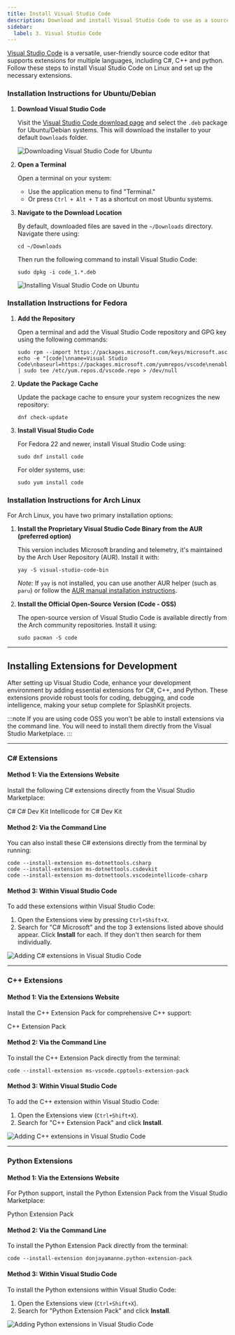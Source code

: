 ---
title: Install Visual Studio Code
description: Download and install Visual Studio Code to use as a source code editor, and install the necessary extensions for C# and C++.
sidebar:
  label: 3. Visual Studio Code
---


[Visual Studio Code](https://code.visualstudio.com/) is a versatile, user-friendly source code editor that supports extensions for multiple languages, including C#, C++ and python. Follow these steps to install Visual Studio Code on Linux and set up the necessary extensions.

### Installation Instructions for Ubuntu/Debian

<Steps>

1. **Download Visual Studio Code**

   Visit the [Visual Studio Code download page](https://code.visualstudio.com/) and select the `.deb` package for Ubuntu/Debian systems. This will download the installer to your default `Downloads` folder.

   ![Downloading Visual Studio Code for Ubuntu](/gifs/linux/download-vsc.gif)

2. **Open a Terminal**

   Open a terminal on your system:

   - Use the application menu to find "Terminal."
   - Or press `Ctrl + Alt + T` as a shortcut on most Ubuntu systems.

3. **Navigate to the Download Location**

   By default, downloaded files are saved in the `~/Downloads` directory. Navigate there using:

   ```shell
   cd ~/Downloads
   ```

   Then run the following command to install Visual Studio Code:

   ```shell
   sudo dpkg -i code_1.*.deb
   ```

   ![Installing Visual Studio Code on Ubuntu](/gifs/linux/install-vsc.gif)

</Steps>

### Installation Instructions for Fedora

<Steps>

1. **Add the Repository**

   Open a terminal and add the Visual Studio Code repository and GPG key using the following commands:

   ```shell
   sudo rpm --import https://packages.microsoft.com/keys/microsoft.asc
   echo -e "[code]\nname=Visual Studio Code\nbaseurl=https://packages.microsoft.com/yumrepos/vscode\nenabled=1\ngpgcheck=1\ngpgkey=https://packages.microsoft.com/keys/microsoft.asc" | sudo tee /etc/yum.repos.d/vscode.repo > /dev/null
   ```

2. **Update the Package Cache**

   Update the package cache to ensure your system recognizes the new repository:

   ```shell
   dnf check-update
   ```

3. **Install Visual Studio Code**

   For Fedora 22 and newer, install Visual Studio Code using:

   ```shell
   sudo dnf install code
   ```

   For older systems, use:

   ```shell
   sudo yum install code
   ```

</Steps>

### Installation Instructions for Arch Linux

For Arch Linux, you have two primary installation options:

<Steps>

1. **Install the Proprietary Visual Studio Code Binary from the AUR (preferred option)**  

   This version includes Microsoft branding and telemetry, it's maintained by the Arch User Repository (AUR). Install it with:

   ```shell
   yay -S visual-studio-code-bin
   ```

   *Note:* If `yay` is not installed, you can use another AUR helper (such as `paru`) or follow the [AUR manual installation instructions](https://wiki.archlinux.org/title/Arch_User_Repository#Installing_and_upgrading_packages).

2. **Install the Official Open-Source Version (Code - OSS)**  

   The open-source version of Visual Studio Code is available directly from the Arch community repositories. Install it using:

   ```shell
   sudo pacman -S code
   ```

</Steps>

---

## Installing Extensions for Development

After setting up Visual Studio Code, enhance your development environment by adding essential extensions for C#, C++, and Python. These extensions provide robust tools for coding, debugging, and code intelligence, making your setup complete for SplashKit projects.

:::note
If you are using code OSS you won't be able to install extensions via the command line. You will need to install them directly from the Visual Studio Marketplace.
:::

---

### C# Extensions

#### Method 1: Via the Extensions Website

Install the following C# extensions directly from the Visual Studio Marketplace:

<LinkButton icon="external" href="https://marketplace.visualstudio.com/items?itemName=ms-dotnettools.csharp" target="_blank">C#</LinkButton>
<LinkButton icon="external" href="https://marketplace.visualstudio.com/items?itemName=ms-dotnettools.csdevkit" target="_blank">C# Dev Kit</LinkButton>
<LinkButton icon="external" href="https://marketplace.visualstudio.com/items?itemName=ms-dotnettools.vscodeintellicode-csharp" target="_blank">Intellicode for C# Dev Kit</LinkButton>

#### Method 2: Via the Command Line

You can also install these C# extensions directly from the terminal by running:

```shell
code --install-extension ms-dotnettools.csharp
code --install-extension ms-dotnettools.csdevkit
code --install-extension ms-dotnettools.vscodeintellicode-csharp
```

#### Method 3: Within Visual Studio Code

To add these extensions within Visual Studio Code:

1. Open the Extensions view by pressing `Ctrl+Shift+X`.
2. Search for "C# Microsoft" and the top 3 extensions listed above should appear. Click **Install** for each. If they don't then search for them individually.

![Adding C# extensions in Visual Studio Code](/images/installation/csharp-in-vscode.png)

---

### C++ Extensions

#### Method 1: Via the Extensions Website

Install the C++ Extension Pack for comprehensive C++ support:

<LinkButton icon="external" href="https://marketplace.visualstudio.com/items?itemName=ms-vscode.cpptools-extension-pack" target="_blank">C++ Extension Pack</LinkButton>

#### Method 2: Via the Command Line

To install the C++ Extension Pack directly from the terminal:

```shell
code --install-extension ms-vscode.cpptools-extension-pack
```

#### Method 3: Within Visual Studio Code

To add the C++ extension within Visual Studio Code:

1. Open the Extensions view (`Ctrl+Shift+X`).
2. Search for "C++ Extension Pack" and click **Install**.

![Adding C++ extensions in Visual Studio Code](/images/installation/cplus-in-vscode.png)

---

### Python Extensions

#### Method 1: Via the Extensions Website

For Python support, install the Python Extension Pack from the Visual Studio Marketplace:

<LinkButton icon="external" href="https://marketplace.visualstudio.com/items?itemName=donjayamanne.python-extension-pack" target="_blank">Python Extension Pack</LinkButton>

#### Method 2: Via the Command Line

To install the Python Extension Pack directly from the terminal:

```shell
code --install-extension donjayamanne.python-extension-pack
```

#### Method 3: Within Visual Studio Code

To install the Python extensions within Visual Studio Code:

1. Open the Extensions view (`Ctrl+Shift+X`).
2. Search for "Python Extension Pack" and click **Install**.

![Adding Python extensions in Visual Studio Code](/images/installation/python-in-vscode.png)
